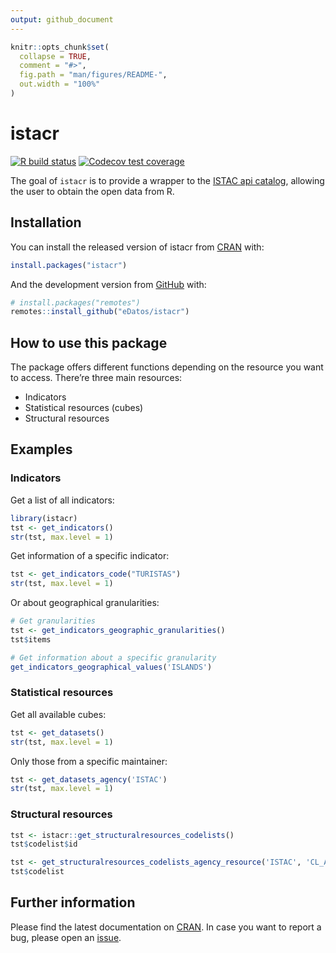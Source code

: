 ```yaml
---
output: github_document
---
```


<!-- README.md is generated from README.Rmd. Please edit that file -->

```r
knitr::opts_chunk$set(
  collapse = TRUE,
  comment = "#>",
  fig.path = "man/figures/README-",
  out.width = "100%"
)
```

# istacr

<!-- badges: start -->
[![R build status](https://github.com/eDatos/istacr/workflows/R-CMD-check/badge.svg)](https://github.com/jlopezper/istacr/actions)
[![Codecov test coverage](https://codecov.io/gh/eDatos/istacr/branch/master/graph/badge.svg)](https://codecov.io/gh/jlopezper/istacr?branch=master)
<!-- badges: end -->

The goal of `istacr` is to provide a wrapper to the [ISTAC api catalog](https://www3.gobiernodecanarias.org/aplicaciones/appsistac/api), allowing the user to obtain the open data from R. 

## Installation

You can install the released version of istacr from [CRAN](https://CRAN.R-project.org) with:

``` r
install.packages("istacr")
```

And the development version from [GitHub](https://github.com/) with:

``` r
# install.packages("remotes")
remotes::install_github("eDatos/istacr")
```
## How to use this package

The package offers different functions depending on the resource you want to access. There're three main resources:

- Indicators
- Statistical resources (cubes)
- Structural resources


## Examples

### Indicators

Get a list of all indicators:

```r
library(istacr)
tst <- get_indicators()
str(tst, max.level = 1)
```

Get information of a specific indicator:

```r
tst <- get_indicators_code("TURISTAS")
str(tst, max.level = 1)
```

Or about geographical granularities:

```r
# Get granularities
tst <- get_indicators_geographic_granularities()
tst$items

# Get information about a specific granularity
get_indicators_geographical_values('ISLANDS')
```


### Statistical resources

Get all available cubes:

```r
tst <- get_datasets()
str(tst, max.level = 1)
```

Only those from a specific maintainer:

```r
tst <- get_datasets_agency('ISTAC')
str(tst, max.level = 1)
```


### Structural resources

```r
tst <- istacr::get_structuralresources_codelists()
tst$codelist$id
```


```r
tst <- get_structuralresources_codelists_agency_resource('ISTAC', 'CL_ABANDONO_CULTIVO')
tst$codelist
```


## Further information

Please find the latest documentation on [CRAN](https://cran.r-project.org/web/packages/istacr/istacr.pdf). In case you want to report a bug, please open an [issue](https://github.com/eDatos/istacr/issues).
